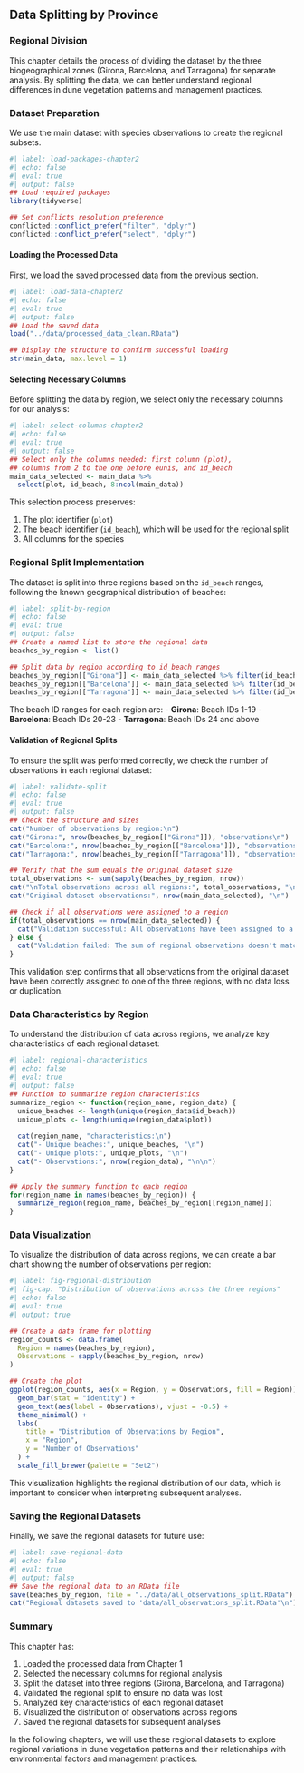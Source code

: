 ## Data Splitting by Province {#sec-Chapter2}

### Regional Division 

This chapter details the process of dividing the dataset by the three biogeographical zones (Girona, Barcelona, and Tarragona) for separate analysis. By splitting the data, we can better understand regional differences in dune vegetation patterns and management practices.

### Dataset Preparation

We use the main dataset with species observations to create the regional subsets.

```r
#| label: load-packages-chapter2
#| echo: false
#| eval: true
#| output: false
## Load required packages
library(tidyverse)

## Set conflicts resolution preference
conflicted::conflict_prefer("filter", "dplyr")
conflicted::conflict_prefer("select", "dplyr")
```

#### Loading the Processed Data

First, we load the saved processed data from the previous section.

```r
#| label: load-data-chapter2
#| echo: false
#| eval: true
#| output: false
## Load the saved data
load("../data/processed_data_clean.RData")

## Display the structure to confirm successful loading
str(main_data, max.level = 1)
```

#### Selecting Necessary Columns

Before splitting the data by region, we select only the necessary columns for our analysis:

```r
#| label: select-columns-chapter2
#| echo: false
#| eval: true
#| output: false
## Select only the columns needed: first column (plot), 
## columns from 2 to the one before eunis, and id_beach
main_data_selected <- main_data %>%
  select(plot, id_beach, 8:ncol(main_data))

```

This selection process preserves:

1. The plot identifier (`plot`)
2. The beach identifier (`id_beach`), which will be used for the regional split
3. All columns for the species

### Regional Split Implementation

The dataset is split into three regions based on the `id_beach` ranges, following the known geographical distribution of beaches:

```r
#| label: split-by-region
#| echo: false
#| eval: true
#| output: false
## Create a named list to store the regional data
beaches_by_region <- list()

## Split data by region according to id_beach ranges
beaches_by_region[["Girona"]] <- main_data_selected %>% filter(id_beach >= 1 & id_beach <= 19)
beaches_by_region[["Barcelona"]] <- main_data_selected %>% filter(id_beach >= 20 & id_beach <= 23)
beaches_by_region[["Tarragona"]] <- main_data_selected %>% filter(id_beach >= 24)
```

The beach ID ranges for each region are:
- **Girona**: Beach IDs 1-19
- **Barcelona**: Beach IDs 20-23
- **Tarragona**: Beach IDs 24 and above

#### Validation of Regional Splits

To ensure the split was performed correctly, we check the number of observations in each regional dataset:

```r
#| label: validate-split
#| echo: false
#| eval: true
#| output: false
## Check the structure and sizes
cat("Number of observations by region:\n")
cat("Girona:", nrow(beaches_by_region[["Girona"]]), "observations\n")
cat("Barcelona:", nrow(beaches_by_region[["Barcelona"]]), "observations\n")
cat("Tarragona:", nrow(beaches_by_region[["Tarragona"]]), "observations\n")

## Verify that the sum equals the original dataset size
total_observations <- sum(sapply(beaches_by_region, nrow))
cat("\nTotal observations across all regions:", total_observations, "\n")
cat("Original dataset observations:", nrow(main_data_selected), "\n")

## Check if all observations were assigned to a region
if(total_observations == nrow(main_data_selected)) {
  cat("Validation successful: All observations have been assigned to a region.\n")
} else {
  cat("Validation failed: The sum of regional observations doesn't match the original dataset.\n")
}
```

This validation step confirms that all observations from the original dataset have been correctly assigned to one of the three regions, with no data loss or duplication.

### Data Characteristics by Region

To understand the distribution of data across regions, we analyze key characteristics of each regional dataset:

```r
#| label: regional-characteristics
#| echo: false
#| eval: true
#| output: false
## Function to summarize region characteristics
summarize_region <- function(region_name, region_data) {
  unique_beaches <- length(unique(region_data$id_beach))
  unique_plots <- length(unique(region_data$plot))
  
  cat(region_name, "characteristics:\n")
  cat("- Unique beaches:", unique_beaches, "\n")
  cat("- Unique plots:", unique_plots, "\n")
  cat("- Observations:", nrow(region_data), "\n\n")
}

## Apply the summary function to each region
for(region_name in names(beaches_by_region)) {
  summarize_region(region_name, beaches_by_region[[region_name]])
}
```

### Data Visualization

To visualize the distribution of data across regions, we can create a bar chart showing the number of observations per region:

```r
#| label: fig-regional-distribution
#| fig-cap: "Distribution of observations across the three regions"
#| echo: false
#| eval: true
#| output: true

## Create a data frame for plotting
region_counts <- data.frame(
  Region = names(beaches_by_region),
  Observations = sapply(beaches_by_region, nrow)
)

## Create the plot
ggplot(region_counts, aes(x = Region, y = Observations, fill = Region)) +
  geom_bar(stat = "identity") +
  geom_text(aes(label = Observations), vjust = -0.5) +
  theme_minimal() +
  labs(
    title = "Distribution of Observations by Region",
    x = "Region",
    y = "Number of Observations"
  ) +
  scale_fill_brewer(palette = "Set2")
```

This visualization highlights the regional distribution of our data, which is important to consider when interpreting subsequent analyses.

### Saving the Regional Datasets

Finally, we save the regional datasets for future use:

```r
#| label: save-regional-data
#| echo: false
#| eval: true
#| output: false
## Save the regional data to an RData file
save(beaches_by_region, file = "../data/all_observations_split.RData")
cat("Regional datasets saved to 'data/all_observations_split.RData'\n")
```

### Summary

This chapter has:

1. Loaded the processed data from Chapter 1
2. Selected the necessary columns for regional analysis
3. Split the dataset into three regions (Girona, Barcelona, and Tarragona)
4. Validated the regional split to ensure no data was lost
5. Analyzed key characteristics of each regional dataset
6. Visualized the distribution of observations across regions
7. Saved the regional datasets for subsequent analyses

In the following chapters, we will use these regional datasets to explore regional variations in dune vegetation patterns and their relationships with environmental factors and management practices.


